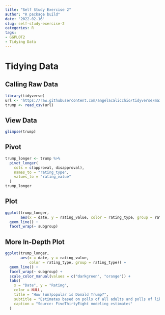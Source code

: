 ```yaml
---
title: "Self Study Exercise 2"
author: "R package build"
date: '2022-02-16'
slug: self-study-exercise-2
categories: R
tags:
- GGPLOT2
- Tidying Data
---
```


# Tidying Data
## Calling Raw Data
```r
library(tidyverse)
url <- 'https://raw.githubusercontent.com/angelacalicchio/tidyverse/main/trump.csv'
trump <- read_csv(url)
```
## View Data
```r
glimpse(trump)
```
## Pivot
```r
trump_longer <- trump %>%
  pivot_longer(
    cols = c(approval, disapproval),
    names_to = "rating_type",
    values_to = "rating_value"
  )
trump_longer
```
## Plot
```r
ggplot(trump_longer, 
       aes(x = date, y = rating_value, color = rating_type, group = rating_type)) +
  geom_line() +
  facet_wrap(~ subgroup)
```
## More In-Depth Plot
```r
ggplot(trump_longer, 
       aes(x = date, y = rating_value, 
           color = rating_type, group = rating_type)) +
  geom_line() +
  facet_wrap(~ subgroup) +
  scale_color_manual(values = c("darkgreen", "orange")) +
  labs(
    x = "Date", y = "Rating",
    color = NULL,
    title = "How (un)popular is Donald Trump?",
    subtitle = "Estimates based on polls of all adults and polls of likely/registered voters",
    caption = "Source: FiveThirtyEight modeling estimates"
  )
```

